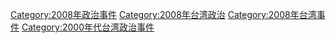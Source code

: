 [[Category:2008年政治事件|Category:2008年政治事件]]
[[Category:2008年台湾政治|Category:2008年台湾政治]]
[[Category:2008年台湾事件|Category:2008年台湾事件]]
[[Category:2000年代台湾政治事件|Category:2000年代台湾政治事件]]
